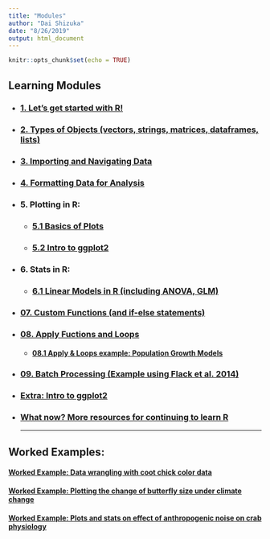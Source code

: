 ```yaml
---
title: "Modules"
author: "Dai Shizuka"
date: "8/26/2019"
output: html_document
---
```


```r
knitr::opts_chunk$set(echo = TRUE)
```

## Learning Modules

* ### [1. Let's get started with R!](01.Intro.html)

* ### [2. Types of Objects (vectors, strings, matrices, dataframes, lists)](02.ObjectTypes.html)

* ### [3. Importing and Navigating Data](03.Data.html)

* ### [4. Formatting Data for Analysis](04.DataFormat.html)

* ### 5. Plotting in R:

    + ### [5.1 Basics of Plots](05.Plots_1.html)
    
    + ### [5.2 Intro to ggplot2](05.2_ggplot2_intro.html)

* ### 6. Stats in R:

    + ### [6.1 Linear Models in R (including ANOVA, GLM)](06.Stats_LinearModels.html)

* ### [07. Custom Functions (and if-else statements)](07.Functions.html)

* ### [08. Apply Fuctions and Loops](08.Apply.html)

    + #### [08.1 Apply & Loops example: Population Growth Models](08.1.PopGrowth.html)

* ### [09. Batch Processing (Example using Flack et al. 2014)](09.batch.html) 

* ### [Extra: Intro to ggplot2](ggplot2.html)

* ### [What now? More resources for continuing to learn R](resources.html)
***

## Worked Examples:

#### [Worked Example: Data wrangling with coot chick color data](Example_CootDataWrangling.html)

#### [Worked Example: Plotting the change of butterfly size under climate change](Ex1.Plot_Bowden.html)

#### [Worked Example: Plots and stats on effect of anthropogenic noise on crab physiology](E2_Wale.html)

    